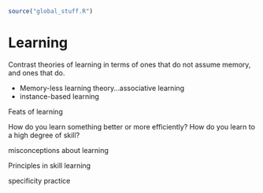 ```r
source("global_stuff.R")
```

# Learning


Contrast theories of learning in terms of ones that do not assume memory, and ones that do.

- Memory-less learning theory...associative learning
- instance-based learning

Feats of learning

How do you learn something better or more efficiently?
How do you learn to a high degree of skill?

misconceptions about learning

Principles in skill learning

specificity
practice






